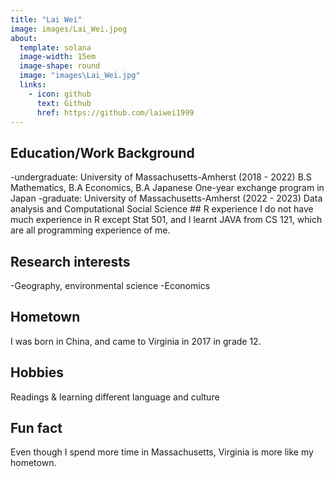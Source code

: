 ```yaml
---
title: "Lai Wei"
image: images/Lai_Wei.jpeg
about:
  template: solana
  image-width: 15em
  image-shape: round
  image: "images\Lai_Wei.jpg"
  links:
    - icon: github
      text: Github
      href: https://github.com/laiwei1999
---
```



## Education/Work Background
 -undergraduate: University of Massachusetts-Amherst (2018 - 2022)
                 B.S Mathematics, B.A Economics, B.A Japanese
                 One-year exchange program in Japan
 -graduate: University of Massachusetts-Amherst (2022 - 2023)
            Data analysis and Computational Social Science
## R experience
 I do not have much experience in R except Stat 501, and I learnt JAVA from CS 121, which are all programming experience of me. 
 
## Research interests

 -Geography, environmental science 
 -Economics

## Hometown
 I was born in China, and came to Virginia in 2017 in grade 12. 

## Hobbies
 Readings & learning different language and culture

## Fun fact
 Even though I spend more time in Massachusetts, Virginia is more like my hometown. 

